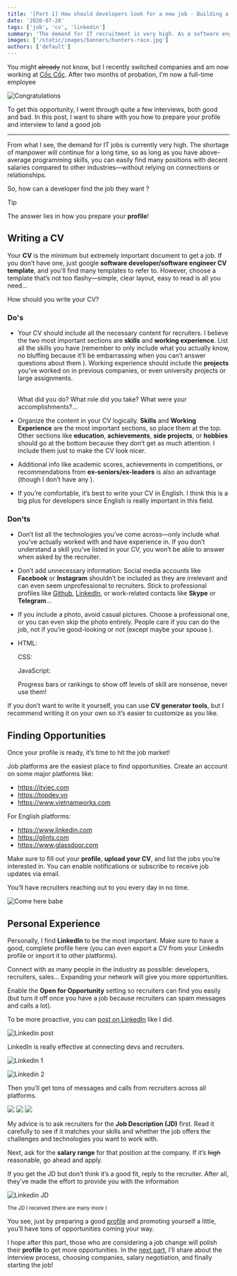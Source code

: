 ```yaml
---
title: '[Part 1] How should developers look for a new job - Building a profile'
date: '2020-07-28'
tags: ['job', 'cv', 'linkedin']
summary: 'The demand for IT recruitment is very high. As a software engineer, what should you prepare to get a good job and always be sought after by recruiters...'
images: ['/static/images/banners/hunters-race.jpg']
authors: ['default']
---
```


You might ~~already~~ not know, but I recently switched companies and am now working at [Cốc Cốc](https://coccoc.com). After two months of probation, I’m now a full-time employee <Twemoji emoji="party-popper" /> <Twemoji emoji="party-popper" /> <Twemoji emoji="party-popper" />

![Congratulations](/static/images/congrat.gif)

To get this opportunity, I went through quite a few interviews, both good and bad. In this post, I want to share with you how to prepare your profile and interview to land a good job <Twemoji emoji="smiling-face-with-sunglasses" />

---

From what I see, the demand for IT jobs is currently very high. The shortage of manpower will continue for a long time, so as long as you have above-average programming skills, you can easily find many positions with decent salaries compared to other industries—without relying on connections or relationships.

So, how can a developer find the job they want <Twemoji emoji="thinking-face" />?

> [!TIP]
> The answer lies in how you prepare your **profile**!

## Writing a CV

Your **CV** is the minimum but extremely important document to get a job. If you don’t have one, just google **software developer/software engineer CV template**, and you’ll find many templates to refer to. However, choose a template that’s not too flashy—simple, clear layout, easy to read is all you need...

How should you write your CV?

### Do's <Twemoji emoji="thumbs-up" />

- Your CV should include all the necessary content for recruiters. I believe the two most important sections are **skills** and **working experience**. List all the skills you have (remember to only include what you actually know, no bluffing because it’ll be embarrassing when you can’t answer questions about them <Twemoji emoji="beaming-face-with-smiling-eyes" /> <Twemoji emoji="beaming-face-with-smiling-eyes" />). Working experience should include the **projects** you’ve worked on in previous companies, or even university projects or large assignments.

  <br />
  What did you do? What role did you take? What were your accomplishments?...

- Organize the content in your CV logically. **Skills** and **Working Experience** are the most important sections, so place them at the top. Other sections like **education**, **achievements**, **side projects**, or **hobbies** should go at the bottom because they don’t get as much attention. I include them just to make the CV look nicer.

- Additional info like academic scores, achievements in competitions, or recommendations from **ex-seniors/ex-leaders** is also an advantage (though I don’t have any <Twemoji emoji="grinning-face-with-sweat" />).

- If you’re comfortable, it’s best to write your CV in English. I think this is a big plus for developers since English is really important in this field.

### Don'ts <Twemoji emoji="thumbs-down" />

- Don’t list all the technologies you’ve come across—only include what you’ve actually worked with and have experience in. If you don’t understand a skill you’ve listed in your CV, you won’t be able to answer when asked by the recruiter.

- Don’t add unnecessary information: Social media accounts like **Facebook** or **Instagram** shouldn’t be included as they are irrelevant and can even seem unprofessional to recruiters. Stick to professional profiles like [Github](https://github.com/hta218), [LinkedIn](https://www.linkedin.com/in/hta218/), or work-related contacts like **Skype** or **Telegram**...

- If you include a photo, avoid casual pictures. Choose a professional one, or you can even skip the photo entirely. People care if you can do the job, not if you’re good-looking or not (except maybe your spouse <Twemoji emoji="cat-with-tears-of-joy" />).

- HTML: <Twemoji emoji="star"/><Twemoji emoji="star"/><Twemoji emoji="star"/><Twemoji emoji="star"/><Twemoji emoji="star"/>

  CSS: <Twemoji emoji="star"/><Twemoji emoji="star"/><Twemoji emoji="star"/><Twemoji emoji="star"/><Twemoji emoji="star"/><Twemoji emoji="star"/><Twemoji emoji="star"/><Twemoji emoji="star"/>

  JavaScript: <Twemoji emoji="star"/><Twemoji emoji="star"/><Twemoji emoji="star"/><Twemoji emoji="star"/><Twemoji emoji="star"/><Twemoji emoji="star"/><Twemoji emoji="star"/><Twemoji emoji="star"/>

  Progress bars or rankings to show off levels of skill are nonsense, never use them!

If you don’t want to write it yourself, you can use **CV generator tools**, but I recommend writing it on your own so it’s easier to customize as you like.

## Finding Opportunities

Once your profile is ready, it’s time to hit the job market!

Job platforms are the easiest place to find opportunities. Create an account on some major platforms like:

- https://itviec.com
- https://topdev.vn
- https://www.vietnamworks.com

For English platforms:

- https://www.linkedin.com
- https://glints.com
- https://www.glassdoor.com

Make sure to fill out your **profile**, **upload your CV**, and list the jobs you’re interested in. You can enable notifications or subscribe to receive job updates via email.

You’ll have recruiters reaching out to you every day in no time.

![Come here babe](/static/images/comehere.gif 'Come here babe')

## Personal Experience

Personally, I find **LinkedIn** to be the most important. Make sure to have a good, complete profile here (you can even export a CV from your LinkedIn profile or import it to other platforms).

Connect with as many people in the industry as possible: developers, recruiters, sales... Expanding your network will give you more opportunities.

Enable the **Open for Opportunity** setting so recruiters can find you easily (but turn it off once you have a job because recruiters can spam messages and calls a lot).

To be more proactive, you can [post on LinkedIn](https://www.linkedin.com/posts/hta218_webdeveloper-nodejs-reactjs-activity-6650609183601328128-pIci) like I did.

![Linkedin post](/static/images/linkedin-post.png)

LinkedIn is really effective at connecting devs and recruiters.

![Linkedin 1](/static/images/linkedin1.png)

![Linkedin 2](/static/images/linkedin2.png)

Then you’ll get tons of messages and calls from recruiters across all platforms.

<div className="flex">
  <img
    src="/static/images/linkedin3.png"
    style={{ width: '33.33%', objectFit: 'cover', height: '200px' }}
  />
  <img
    src="/static/images/linkedin4.png"
    style={{ width: '33.33%', objectFit: 'cover', height: '200px' }}
  />
  <img
    src="/static/images/linkedin5.jpg"
    style={{ width: '33.33%', objectFit: 'cover', height: '200px' }}
  />
</div>

My advice is to ask recruiters for the **Job Description (JD)** first. Read it carefully to see if it matches your skills and whether the job offers the challenges and technologies you want to work with.

Next, ask for the **salary range** for that position at the company. If it’s ~~high~~ reasonable, go ahead and apply.

If you get the JD but don’t think it’s a good fit, reply to the recruiter. After all, they’ve made the effort to provide you with the information <Twemoji emoji="grinning-face-with-big-eyes"/>

![Linkedin JD](/static/images/linkedin-jd.png)

<div style={{ textAlign: 'center', marginTop: '10px' }}>
  <small>
    The JD I received (there are many more <Twemoji emoji="grinning-face-with-sweat" />)
  </small>
</div>

You see, just by preparing a good [profile](https://www.linkedin.com/in/hta218/) and promoting yourself a little, you’ll have tons of opportunities coming your way.

I hope after this part, those who are considering a job change will polish their **profile** to get more opportunities. In the [next part](/blog/how-should-developers-looking-for-a-job-part-2), I’ll share about the interview process, choosing companies, salary negotiation, and finally starting the job!
